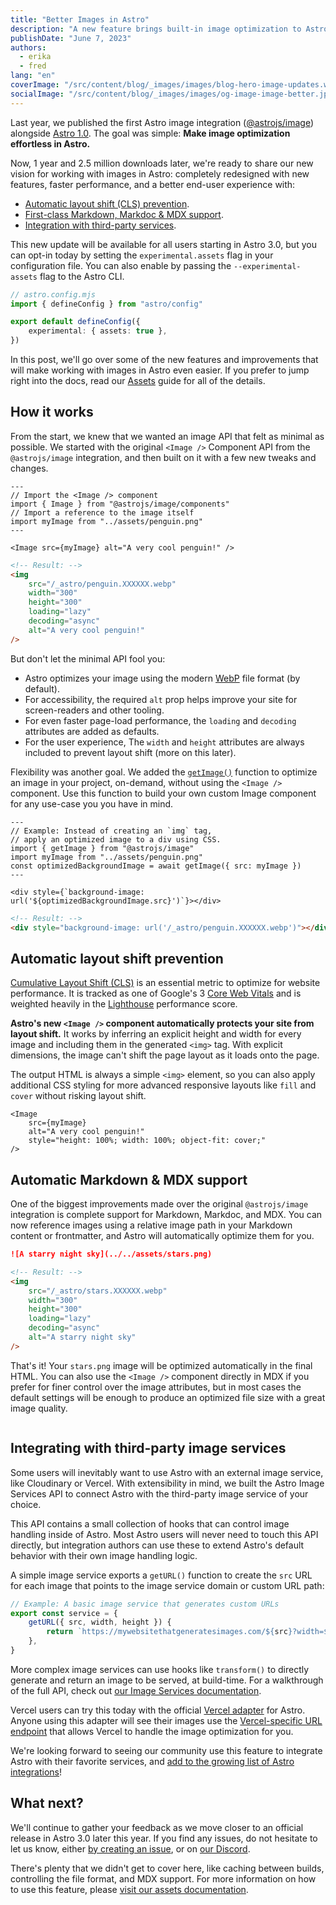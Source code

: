 ```yaml
---
title: "Better Images in Astro"
description: "A new feature brings built-in image optimization to Astro. Coming in Astro 3.0, you can opt-in to try it yourself in today. Images in Astro have been completely redesigned with more features, faster performance, and a better end-user experience with automatic layout shift prevention."
publishDate: "June 7, 2023"
authors:
  - erika
  - fred
lang: "en"
coverImage: "/src/content/blog/_images/images/blog-hero-image-updates.webp"
socialImage: "/src/content/blog/_images/images/og-image-image-better.jpg"
---
```



Last year, we published the first Astro image integration ([@astrojs/image](https://docs.astro.build/en/guides/integrations-guide/image/)) alongside [Astro 1.0](https://astro.build/blog/astro-1). The goal was simple: **Make image optimization effortless in Astro.**

Now, 1 year and 2.5 million downloads later, we're ready to share our new vision for working with images in Astro: completely redesigned with new features, faster performance, and a better end-user experience with:

- [Automatic layout shift (CLS) prevention](#automatic-layout-shift-prevention).
- [First-class Markdown, Markdoc & MDX support](#automatic-markdown--mdx-support).
- [Integration with third-party services](#integrating-with-third-party-image-services).

This new update will be available for all users starting in Astro 3.0, but you can opt-in today by setting the `experimental.assets` flag in your configuration file. You can also enable by passing the `--experimental-assets` flag to the Astro CLI.

```ts
// astro.config.mjs
import { defineConfig } from "astro/config"

export default defineConfig({
	experimental: { assets: true },
})
```

In this post, we'll go over some of the new features and improvements that will make working with images in Astro even easier. If you prefer to jump right into the docs, read our [Assets](https://docs.astro.build/en/guides/assets/) guide for all of the details.

## How it works

From the start, we knew that we wanted an image API that felt as minimal as possible. We started with the original `<Image />` Component API from the `@astrojs/image` integration, and then built on it with a few new tweaks and changes.

```astro
---
// Import the <Image /> component
import { Image } from "@astrojs/image/components"
// Import a reference to the image itself
import myImage from "../assets/penguin.png"
---

<Image src={myImage} alt="A very cool penguin!" />
```

```html
<!-- Result: -->
<img
	src="/_astro/penguin.XXXXXX.webp"
	width="300"
	height="300"
	loading="lazy"
	decoding="async"
	alt="A very cool penguin!"
/>
```

But don't let the minimal API fool you:

- Astro optimizes your image using the modern [WebP](https://developers.google.com/speed/webp) file format (by default).
- For accessibility, the required `alt` prop helps improve your site for screen-readers and other tooling.
- For even faster page-load performance, the `loading` and `decoding` attributes are added as defaults.
- For the user experience, The `width` and `height` attributes are always included to prevent layout shift (more on this later).

Flexibility was another goal. We added the [`getImage()`](https://docs.astro.build/en/guides/assets/#getimage-astroassets) function to optimize an image in your project, on-demand, without using the `<Image />` component. Use this function to build your own custom Image component for any use-case you you have in mind.

```astro
---
// Example: Instead of creating an `img` tag,
// apply an optimized image to a div using CSS.
import { getImage } from "@astrojs/image"
import myImage from "../assets/penguin.png"
const optimizedBackgroundImage = await getImage({ src: myImage })
---

<div style={`background-image: url('${optimizedBackgroundImage.src}')`}></div>
```

```html
<!-- Result: -->
<div style="background-image: url('/_astro/penguin.XXXXXX.webp')"></div>
```

## Automatic layout shift prevention

[Cumulative Layout Shift (CLS)](https://web.dev/cls/) is an essential metric to optimize for website performance. It is tracked as one of Google's 3 [Core Web Vitals](https://web.dev/vitals/) and is weighted heavily in the [Lighthouse](https://developer.chrome.com/docs/lighthouse/overview/) performance score.

**Astro's new `<Image />` component automatically protects your site from layout shift.** It works by inferring an explicit height and width for every image and including them in the generated `<img>` tag. With explicit dimensions, the image can't shift the page layout as it loads onto the page.

The output HTML is always a simple `<img>` element, so you can also apply additional CSS styling for more advanced responsive layouts like `fill` and `cover` without risking layout shift.

```astro
<Image
	src={myImage}
	alt="A very cool penguin!"
	style="height: 100%; width: 100%; object-fit: cover;"
/>
```

## Automatic Markdown & MDX support

One of the biggest improvements made over the original `@astrojs/image` integration is complete support for Markdown, Markdoc, and MDX. You can now reference images using a relative image path in your Markdown content or frontmatter, and Astro will automatically optimize them for you.

```md
![A starry night sky](../../assets/stars.png)
```

```html
<!-- Result: -->
<img
	src="/_astro/stars.XXXXXX.webp"
	width="300"
	height="300"
	loading="lazy"
	decoding="async"
	alt="A starry night sky"
/>
```

That's it! Your `stars.png` image will be optimized automatically in the final HTML. You can also use the `<Image />` component directly in MDX if you prefer for finer control over the image attributes, but in most cases the default settings will be enough to produce an optimized file size with a great image quality.

<Image src={imageServiceImage} alt="" />

## Integrating with third-party image services

Some users will inevitably want to use Astro with an external image service, like Cloudinary or Vercel. With extensibility in mind, we built the Astro Image Services API to connect Astro with the third-party image service of your choice.

This API contains a small collection of hooks that can control image handling inside of Astro. Most Astro users will never need to touch this API directly, but integration authors can use these to extend Astro's default behavior with their own image handling logic.

A simple image service exports a `getURL()` function to create the `src` URL for each image that points to the image service domain or custom URL path:

```ts
// Example: A basic image service that generates custom URLs
export const service = {
	getURL({ src, width, height }) {
		return `https://mywebsitethatgeneratesimages.com/${src}?width=${width}&height=${height}`
	},
}
```

More complex image services can use hooks like `transform()` to directly generate and return an image to be served, at build-time. For a walkthrough of the full API, check out [our Image Services documentation](https://docs.astro.build/en/reference/image-service-reference/).

Vercel users can try this today with the official [Vercel adapter](https://docs.astro.build/en/guides/integrations-guide/vercel/) for Astro. Anyone using this adapter will see their images use the [Vercel-specific URL endpoint](https://vercel.com/docs/concepts/image-optimization) that allows Vercel to handle the image optimization for you.

We're looking forward to seeing our community use this feature to integrate Astro with their favorite services, and [add to the growing list of Astro integrations](https://astro.build/integrations)!

## What next?

We'll continue to gather your feedback as we move closer to an official release in Astro 3.0 later this year. If you find any issues, do not hesitate to let us know, either [by creating an issue](https://github.com/withastro/astro/issues), or on [our Discord](https://astro.build/chat).

There's plenty that we didn't get to cover here, like caching between builds, controlling the file format, and MDX support. For more information on how to use this feature, please [visit our assets documentation](https://docs.astro.build/en/guides/assets/).
